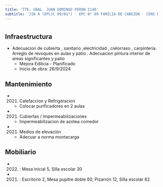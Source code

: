 ```yaml
---
title: 'TTE. GRAL. JUAN DOMINGO PERON 1140'
subtitle: 'JIN A (EPCJC 09/01°) - EPC N° 09 FAMILIA DE CABEZON - CENS N° 26'
---
```


#
## Infraestructura

* Adecuacion de cubierta , sanitario ,electricidad , cielorraso , carpinteria.  Arreglo de revoques  en aulas y patio .   Adecuacion pintura interior de areas significantes  y patio 
    + Mejora Edilicia - Planificado 
    + Inicio de obra: 26/9/2024 






## Mantenimiento

*  (2021) Calefaccion y Refrigeracion 
    + Colocar purificadores en 2 aulas

*  (2021) Cubiertas / Impermeabilizaciones 
    + Impermeabilizacion de azotea comedor

*  (2021) Medios de elevación 
    + Adecuar a norma montacarga





## Mobiliario

*  (2022) : Mesa inicial 5, Silla escolar 30 

*  (2021) : Escritorio 2, Mesa pupitre doble 60, Pizarrón 12, Silla escolar 62 



